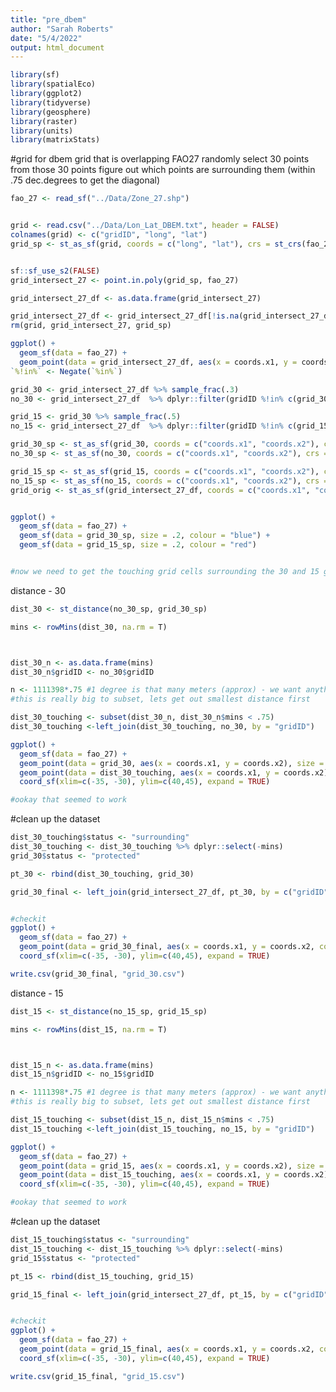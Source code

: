 ```yaml
---
title: "pre_dbem"
author: "Sarah Roberts"
date: "5/4/2022"
output: html_document
---
```


```r
library(sf)
library(spatialEco)
library(ggplot2)
library(tidyverse)
library(geosphere)
library(raster)
library(units)
library(matrixStats)
```


#grid 
for dbem grid that is overlapping FAO27 
randomly select 30 points 
from those 30 points figure out which points are surrounding them (within .75 dec.degrees to get the diagonal)

```r
fao_27 <- read_sf("../Data/Zone_27.shp")


grid <- read.csv("../Data/Lon_Lat_DBEM.txt", header = FALSE)
colnames(grid) <- c("gridID", "long", "lat")
grid_sp <- st_as_sf(grid, coords = c("long", "lat"), crs = st_crs(fao_27))


sf::sf_use_s2(FALSE)
grid_intersect_27 <- point.in.poly(grid_sp, fao_27)

grid_intersect_27_df <- as.data.frame(grid_intersect_27) 

grid_intersect_27_df <- grid_intersect_27_df[!is.na(grid_intersect_27_df$zone), ] #just zone 27
rm(grid, grid_intersect_27, grid_sp)

ggplot() + 
  geom_sf(data = fao_27) + 
  geom_point(data = grid_intersect_27_df, aes(x = coords.x1, y = coords.x2), size = .2) 
`%!in%` <- Negate(`%in%`)

grid_30 <- grid_intersect_27_df %>% sample_frac(.3)
no_30 <- grid_intersect_27_df  %>% dplyr::filter(gridID %!in% c(grid_30$gridID) )

grid_15 <- grid_30 %>% sample_frac(.5)
no_15 <- grid_intersect_27_df  %>% dplyr::filter(gridID %!in% c(grid_15$gridID) )

grid_30_sp <- st_as_sf(grid_30, coords = c("coords.x1", "coords.x2"), crs = NA)
no_30_sp <- st_as_sf(no_30, coords = c("coords.x1", "coords.x2"), crs = NA)

grid_15_sp <- st_as_sf(grid_15, coords = c("coords.x1", "coords.x2"), crs = NA)
no_15_sp <- st_as_sf(no_15, coords = c("coords.x1", "coords.x2"), crs = NA)
grid_orig <- st_as_sf(grid_intersect_27_df, coords = c("coords.x1", "coords.x2"), crs = NA) #by leaving crs as NA it will calculate distance in decimal degrees


ggplot() + 
  geom_sf(data = fao_27) +
  geom_sf(data = grid_30_sp, size = .2, colour = "blue") + 
  geom_sf(data = grid_15_sp, size = .2, colour = "red") 


#now we need to get the touching grid cells surrounding the 30 and 15 grid. These will be within .75 dec.degrees 

```

distance - 30 
```r
dist_30 <- st_distance(no_30_sp, grid_30_sp)

mins <- rowMins(dist_30, na.rm = T)



dist_30_n <- as.data.frame(mins)
dist_30_n$gridID <- no_30$gridID

n <- 1111398*.75 #1 degree is that many meters (approx) - we want anything 
#this is really big to subset, lets get out smallest distance first 

dist_30_touching <- subset(dist_30_n, dist_30_n$mins < .75)
dist_30_touching <-left_join(dist_30_touching, no_30, by = "gridID")

ggplot() + 
  geom_sf(data = fao_27) +
  geom_point(data = grid_30, aes(x = coords.x1, y = coords.x2), size = .2, colour = "red") + 
  geom_point(data = dist_30_touching, aes(x = coords.x1, y = coords.x2), size = .2, colour = "blue") + 
  coord_sf(xlim=c(-35, -30), ylim=c(40,45), expand = TRUE)

#ookay that seemed to work 
```
#clean up the dataset 
```r
dist_30_touching$status <- "surrounding"
dist_30_touching <- dist_30_touching %>% dplyr::select(-mins)
grid_30$status <- "protected"

pt_30 <- rbind(dist_30_touching, grid_30)

grid_30_final <- left_join(grid_intersect_27_df, pt_30, by = c("gridID","coords.x1", "coords.x2"))


#checkit 
ggplot() + 
  geom_sf(data = fao_27) +
  geom_point(data = grid_30_final, aes(x = coords.x1, y = coords.x2, colour = status), size = .2)  + 
  coord_sf(xlim=c(-35, -30), ylim=c(40,45), expand = TRUE)

write.csv(grid_30_final, "grid_30.csv")
```


distance - 15 
```r
dist_15 <- st_distance(no_15_sp, grid_15_sp)

mins <- rowMins(dist_15, na.rm = T)



dist_15_n <- as.data.frame(mins)
dist_15_n$gridID <- no_15$gridID

n <- 1111398*.75 #1 degree is that many meters (approx) - we want anything 
#this is really big to subset, lets get out smallest distance first 

dist_15_touching <- subset(dist_15_n, dist_15_n$mins < .75)
dist_15_touching <-left_join(dist_15_touching, no_15, by = "gridID")

ggplot() + 
  geom_sf(data = fao_27) +
  geom_point(data = grid_15, aes(x = coords.x1, y = coords.x2), size = .2, colour = "red") + 
  geom_point(data = dist_15_touching, aes(x = coords.x1, y = coords.x2), size = .2, colour = "blue") + 
  coord_sf(xlim=c(-35, -30), ylim=c(40,45), expand = TRUE)

#ookay that seemed to work 
```

#clean up the dataset 
```r
dist_15_touching$status <- "surrounding"
dist_15_touching <- dist_15_touching %>% dplyr::select(-mins)
grid_15$status <- "protected"

pt_15 <- rbind(dist_15_touching, grid_15)

grid_15_final <- left_join(grid_intersect_27_df, pt_15, by = c("gridID","coords.x1", "coords.x2"))


#checkit 
ggplot() + 
  geom_sf(data = fao_27) +
  geom_point(data = grid_15_final, aes(x = coords.x1, y = coords.x2, colour = status), size = .2)  + 
  coord_sf(xlim=c(-35, -30), ylim=c(40,45), expand = TRUE)

write.csv(grid_15_final, "grid_15.csv")
```

